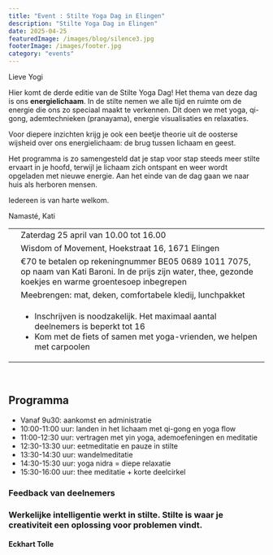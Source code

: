 ```yaml
---
title: "Event : Stilte Yoga Dag in Elingen"
description: "Stilte Yoga Dag in Elingen"
date: 2025-04-25
featuredImage: /images/blog/silence3.jpg
footerImage: /images/footer.jpg
category: "events"
---
```


Lieve Yogi

Hier komt de derde editie van de Stilte Yoga Dag! Het thema van deze dag is ons **energielichaam**. In de stilte nemen we alle tijd en ruimte om de energie die ons zo speciaal maakt te verkennen. Dit doen we met yoga, qi-gong, ademtechnieken (pranayama), energie visualisaties en relaxaties. 

Voor diepere inzichten krijg je ook een beetje theorie uit de oosterse wijsheid over ons energielichaam: de brug tussen lichaam en geest.

Het programma is zo samengesteld dat je stap voor stap steeds meer stilte ervaart in je hoofd, terwijl je lichaam zich ontspant en weer wordt opgeladen met nieuwe energie.
Aan het einde van de dag gaan we naar huis als herboren mensen.

Iedereen is van harte welkom.

Namasté,
Kati

|  | |
| :---: | --- |
|<CalendarIcon/>| Zaterdag 25 april van 10.00 tot 16.00 |
| <LocationIcon/> | Wisdom of Movement, Hoekstraat 16, 1671 Elingen | 
| <MoneyIcon/> |€70 te betalen op rekeningnummer BE05 0689 1011 7075, op naam van Kati Baroni. In de prijs zijn water, thee, gezonde koekjes en warme groentesoep inbegrepen | 
 |<ToolIcon/>|Meebrengen: mat, deken, comfortabele kledij, lunchpakket|
| <BellIcon/> | <ul><li>Inschrijven is noodzakelijk. Het maximaal aantal deelnemers is beperkt tot 16</li><li>Kom met de fiets of samen met yoga-vrienden, we helpen met carpoolen</li></ul> | 

<br/>

## Programma
- Vanaf 9u30: aankomst en administratie 
- 10:00-11:00 uur: landen in het lichaam met qi-gong en yoga flow
- 11:00-12:30 uur: vertragen met yin yoga, ademoefeningen en meditatie
- 12:30-13:30 uur: eetmeditatie en pauze in stilte 
- 13:30-14:30 uur: wandelmeditatie
- 14:30-15:30 uur: yoga nidra = diepe relaxatie
- 15:30-16:00 uur: thee meditatie + korte deelcirkel

<Section className="pb-3 section--no-auto-margin">  
 <Content className="w-100">
     <h3>Feedback van deelnemers</h3>       
     <Carousel ContentWithBackgroundImageName="" folderNameWithMdxFiles="silence-day-testimonial"/>   
  </Content>
</Section>  

<div className="quote quote--compact text--dark">
  <div className="quote__content">
    <h3>Werkelijke intelligentie werkt in stilte. Stilte is waar je creativiteit een oplossing voor problemen vindt.</h3>
    <h4>Eckhart Tolle</h4>
  </div>
</div>     
